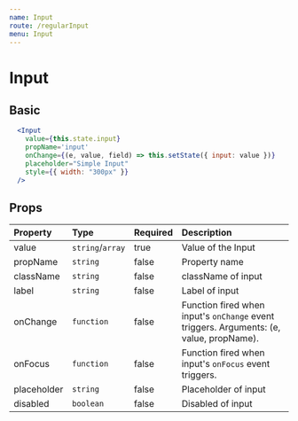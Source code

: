 ```yaml
---
name: Input
route: /regularInput
menu: Input
---
```


# Input


## Basic
<InputContainer />

```jsx
  <Input
    value={this.state.input}
    propName='input'
    onChange={(e, value, field) => this.setState({ input: value })}
    placeholder="Simple Input"
    style={{ width: "300px" }}
  />
```

## Props

| Property | Type | Required | Description |
| :------- | :--- | :------- |  :---------- |
| value    | `string`/`array` | true | Value of the Input |
| propName    | `string` | false   | Property name |
| className    | `string` | false   | className of input |
| label    | `string` | false   | Label of input |
| onChange | `function` | false | Function fired when input's `onChange` event triggers. Arguments: (e, value, propName).|
| onFocus | `function` | false | Function fired when input's `onFocus` event triggers.|
| placeholder    | `string` | false  | Placeholder of input |
| disabled    | `boolean` | false  | Disabled of input |

